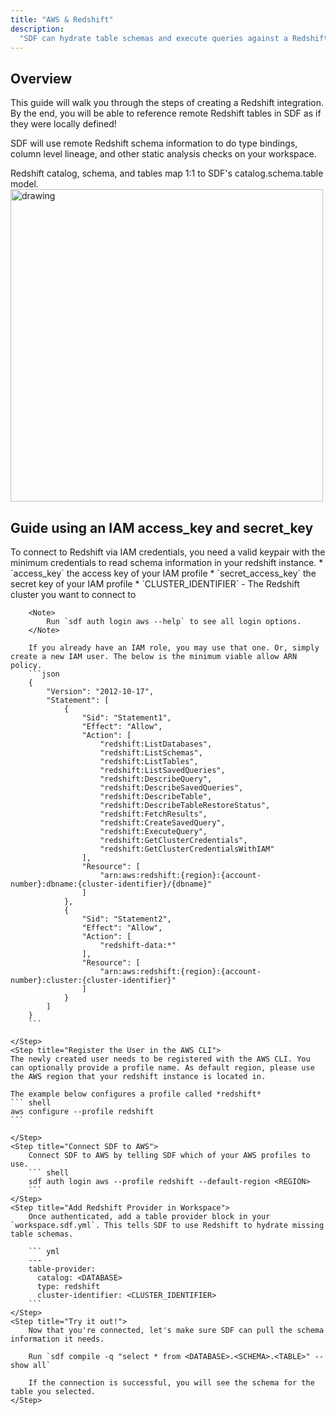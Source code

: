 ```yaml
---
title: "AWS & Redshift"
description:
  "SDF can hydrate table schemas and execute queries against a Redshift DB."
---
```


## Overview

This guide will walk you through the steps of creating a Redshift integration. By the end, you will be able to reference remote Redshift tables in SDF as if they were locally defined!

SDF will use remote Redshift schema information to do type bindings, column level lineage, and other static analysis checks on your workspace.


Redshift catalog, schema, and tables map 1:1 to SDF's catalog.schema.table model.
<img src="https://cdn.sdf.com/docs/redshift_warehouse_structure.png" alt="drawing" width="500"/>

## Guide using an IAM access_key and secret_key

<Steps>
    <Step title="Collect Required Information">
        To connect to Redshift via IAM credentials, you need a valid keypair with the minimum credentials to read schema information in your redshift instance.
        * `access_key` the access key of your IAM profile
        * `secret_access_key` the secret key of your IAM profile
        * `CLUSTER_IDENTIFIER` - The Redshift cluster you want to connect to

        <Note>
	        Run `sdf auth login aws --help` to see all login options.
        </Note>

        If you already have an IAM role, you may use that one. Or, simply create a new IAM user. The below is the minimum viable allow ARN policy.
        ```json
        {
            "Version": "2012-10-17",
            "Statement": [
                {
                    "Sid": "Statement1",
                    "Effect": "Allow",
                    "Action": [
                        "redshift:ListDatabases",
                        "redshift:ListSchemas",
                        "redshift:ListTables",
                        "redshift:ListSavedQueries",
                        "redshift:DescribeQuery",
                        "redshift:DescribeSavedQueries",
                        "redshift:DescribeTable",
                        "redshift:DescribeTableRestoreStatus",
                        "redshift:FetchResults",
                        "redshift:CreateSavedQuery",
                        "redshift:ExecuteQuery",
                        "redshift:GetClusterCredentials",
                        "redshift:GetClusterCredentialsWithIAM"
                    ],
                    "Resource": [
                        "arn:aws:redshift:{region}:{account-number}:dbname:{cluster-identifier}/{dbname}"
                    ]
                },
                {
                    "Sid": "Statement2",
                    "Effect": "Allow",
                    "Action": [
                        "redshift-data:*"
                    ],
                    "Resource": [
                        "arn:aws:redshift:{region}:{account-number}:cluster:{cluster-identifier}"
                    ]
                }
            ]
        }
        ```

    </Step>
    <Step title="Register the User in the AWS CLI">
    The newly created user needs to be registered with the AWS CLI. You can optionally provide a profile name. As default region, please use the AWS region that your redshift instance is located in. 

    The example below configures a profile called *redshift*
    ``` shell
    aws configure --profile redshift  
    ```
    
    </Step>
    <Step title="Connect SDF to AWS">
        Connect SDF to AWS by telling SDF which of your AWS profiles to use.
        ``` shell
        sdf auth login aws --profile redshift --default-region <REGION>
        ```
    </Step>
    <Step title="Add Redshift Provider in Workspace">
        Once authenticated, add a table provider block in your `workspace.sdf.yml`. This tells SDF to use Redshift to hydrate missing table schemas.
        
        ``` yml
        ---
        table-provider:
          catalog: <DATABASE> 
          type: redshift
          cluster-identifier: <CLUSTER_IDENTIFIER>
        ```
    </Step>
    <Step title="Try it out!">
        Now that you're connected, let's make sure SDF can pull the schema information it needs. 

        Run `sdf compile -q "select * from <DATABASE>.<SCHEMA>.<TABLE>" --show all`

        If the connection is successful, you will see the schema for the table you selected.
    </Step>
</Steps>
